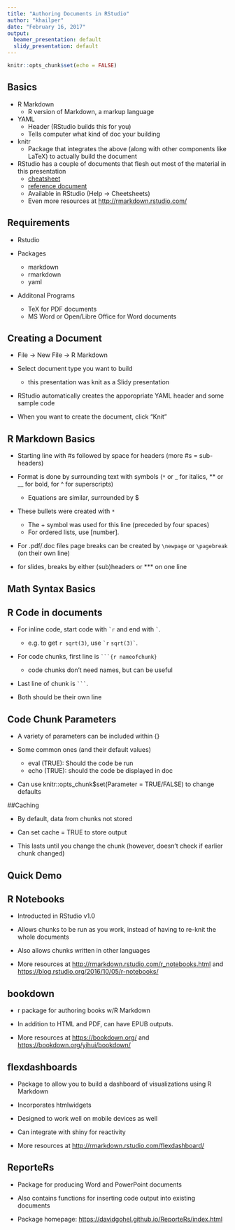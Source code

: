 ```yaml
---
title: "Authoring Documents in RStudio"
author: "khailper"
date: "February 16, 2017"
output:
  beamer_presentation: default
  slidy_presentation: default
---
```


```r
knitr::opts_chunk$set(echo = FALSE)
```

## Basics

* R Markdown
    + R version of Markdown, a markup language
* YAML
    + Header (RStudio builds this for you)
    + Tells computer what kind of doc your building
    
* knitr
    + Package that integrates the above (along with other components like LaTeX) to actually build the document
    
* RStudio has a couple of documents that flesh out most of the material in this presentation
    + [cheatsheet](https://www.rstudio.com/wp-content/uploads/2015/02/rmarkdown-cheatsheet.pdf)
    + [reference document](https://www.rstudio.com/wp-content/uploads/2015/03/rmarkdown-reference.pdf)
    + Available in RStudio (Help -> Cheetsheets)
    + Even more resources at [http://rmarkdown.rstudio.com/](http://rmarkdown.rstudio.com/)

## Requirements

* Rstudio

* Packages
    + markdown
    + rmarkdown
    + yaml
    
* Additonal Programs
    + TeX for PDF documents
    + MS Word or Open/Libre Office for Word documents 

## Creating a Document

* File -> New File -> R Markdown

* Select document type you want to build
    + this presentation was knit as a Slidy presentation
    
* RStudio automatically creates the apporopriate YAML header and some sample code

* When you want to create the document, click "Knit"

## R Markdown Basics

* Starting line with #s followed by space for headers (more #s = sub-headers)

* Format is done by surrounding text with symbols (`*` or _ for italics, ** or __ for bold, for ^ for superscripts)
    + Equations are similar, surrounded by $

* These bullets were created with `*`
    + The + symbol was used for this line (preceded by four spaces)
    + For ordered lists, use [number].

* For .pdf/.doc files page breaks can be created by `\newpage` or `\pagebreak` (on their own line)

* for slides, breaks by either (sub)headers or *** on one line

## Math Syntax Basics

## R Code in documents

* For inline code, start code with `` `r `` and end with `` ` ``.
    + e.g. to get `r sqrt(3)`, use `` `r `` ``sqrt(3)` ``. 

* For code chunks, first line is ` ```{r nameofchunk} `
    + code chunks don't need names, but can be useful
    
* Last line of chunk is ` ``` `.

* Both should be their own line

## Code Chunk Parameters
* A variety of parameters can be included within {}

* Some common ones (and their default values)
    + eval (TRUE): Should the code be run
    + echo (TRUE): should the code be displayed in doc
    
* Can use knitr::opts_chunk$set(Parameter = TRUE/FALSE) to change defaults

##Caching

* By default, data from chunks not stored

* Can set cache = TRUE to store output

* This lasts until you change the chunk (however, doesn't check if earlier chunk changed)

## Quick Demo

## R Notebooks

* Introducted in RStudio v1.0

* Allows chunks to be run as you work, instead of having to re-knit the whole documents

* Also allows chunks written in other languages

* More resources at [http://rmarkdown.rstudio.com/r_notebooks.html](http://rmarkdown.rstudio.com/r_notebooks.html) and [https://blog.rstudio.org/2016/10/05/r-notebooks/](https://blog.rstudio.org/2016/10/05/r-notebooks/)

## bookdown

* r package for authoring books w/R Markdown

* In addition to HTML and PDF, can have EPUB outputs.

* More resources at [https://bookdown.org/](https://bookdown.org/) and [https://bookdown.org/yihui/bookdown/](https://bookdown.org/yihui/bookdown/)

## flexdashboards

* Package to allow you to build a dashboard of visualizations using R Markdown

* Incorporates htmlwidgets

* Designed to work well on mobile devices as well

* Can integrate with shiny for reactivity

* More resources at [http://rmarkdown.rstudio.com/flexdashboard/](http://rmarkdown.rstudio.com/flexdashboard/)

## ReporteRs

* Package for producing Word and PowerPoint documents

* Also contains functions for inserting code output into existing documents

* Package homepage: [https://davidgohel.github.io/ReporteRs/index.html](https://davidgohel.github.io/ReporteRs/index.html)
